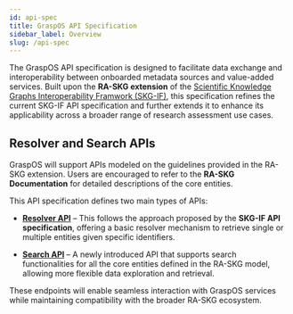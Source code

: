 ```yaml
---
id: api-spec
title: GraspOS API Specification
sidebar_label: Overview
slug: /api-spec
---
```


The GraspOS API specification is designed to facilitate data exchange and interoperability between onboarded metadata sources and value-added services. 
Built upon the **RA-SKG extension** of the [Scientific Knowledge Graphs Interoperability Framwork (SKG-IF)](https://skg-if.github.io/), 
this specification refines the current SKG-IF API specification and further extends it to enhance its applicability across a broader range of research assessment use cases.

## Resolver and Search APIs  

GraspOS will support APIs modeled on the guidelines provided in the RA-SKG extension. 
Users are encouraged to refer to the **RA-SKG Documentation** for detailed descriptions of the core entities.  

Τhis API specification defines two main types of APIs:  

* **[Resolver API](./api-spec/resolver-api)** – This follows the approach proposed by the **SKG-IF API specification**, offering a basic resolver mechanism to retrieve single or multiple entities given specific identifiers.  

* **[Search API](./api-spec/search-api)** – A newly introduced API that supports search functionalities for all the core entities defined in the RA-SKG model, allowing more flexible data exploration and retrieval.  

These endpoints will enable seamless interaction with GraspOS services while maintaining compatibility with the broader RA-SKG ecosystem.  

